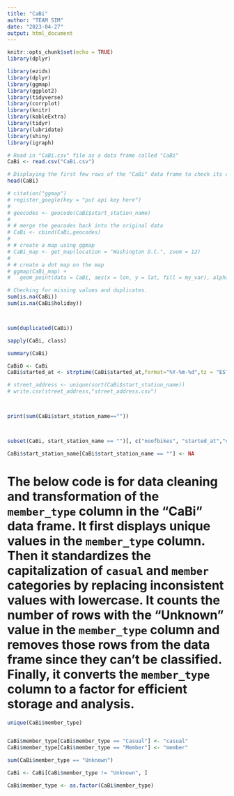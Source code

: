 ```yaml
---
title: "CaBi"
author: "TEAM SIM"
date: "2023-04-27"
output: html_document
---
```


```r
knitr::opts_chunk$set(echo = TRUE)
library(dplyr)
```
```r

library(ezids)
library(dplyr)
library(ggmap)
library(ggplot2)
library(tidyverse)
library(corrplot)
library(knitr)
library(kableExtra)
library(tidyr)
library(lubridate)
library(shiny)
library(igraph)
```


```r
# Read in "CaBi.csv" file as a data frame called "CaBi"
CaBi <- read.csv("CaBi.csv")
```
```r
# Displaying the first few rows of the "CaBi" data frame to check its contents and ensure that it was read in correctly.
head(CaBi)
```

```r
# citation("ggmap")
# register_google(key = "put api key here")
# 
# geocodes <- geocode(CaBi$start_station_name)
# 
# # merge the geocodes back into the original data
# CaBi <- cbind(CaBi,geocodes)
# 
# # create a map using ggmap
# CaBi_map <- get_map(location = "Washington D.C.", zoom = 12)
# 
# # create a dot map on the map
# ggmap(CaBi_map) +
#   geom_point(data = CaBi, aes(x = lon, y = lat, fill = my_var), alpha = 0.6, size = 5)

```

```r
# Checking for missing values and duplicates.
sum(is.na(CaBi))
sum(is.na(CaBi$holiday))



sum(duplicated(CaBi))


```
```r
sapply(CaBi, class)

summary(CaBi)
```


```r
CaBiO <- CaBi
CaBi$started_at <- strptime(CaBi$started_at,format="%Y-%m-%d",tz = "EST")
```
```r
# street_address <- unique(sort(CaBi$start_station_name))
# write.csv(street_address,"street_address.csv")



print(sum(CaBi$start_station_name==""))



subset(CaBi, start_station_name == "")[, c("noofbikes", "started_at","date","month","year")]

CaBi$start_station_name[CaBi$start_station_name == ""] <- NA

```
# The below code is for data cleaning and transformation of the `member_type` column in the "CaBi" data frame. It first displays unique values in the `member_type` column. Then it standardizes the capitalization of `casual` and `member` categories by replacing inconsistent values with lowercase. It counts the number of rows with the "Unknown" value in the `member_type` column and removes those rows from the data frame since they can't be classified. Finally, it converts the `member_type` column to a factor for efficient storage and analysis.

```r
unique(CaBi$member_type)


CaBi$member_type[CaBi$member_type == "Casual"] <- "casual"
CaBi$member_type[CaBi$member_type == "Member"] <- "member"

sum(CaBi$member_type == "Unknown")

CaBi <- CaBi[CaBi$member_type != "Unknown", ]

CaBi$member_type <- as.factor(CaBi$member_type)

```